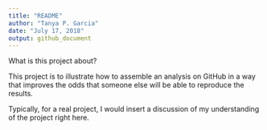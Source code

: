```yaml
---
title: "README"
author: "Tanya P. Garcia"
date: "July 17, 2018"
output: github_document
---
```


What is this project about?

This project is to illustrate how to assemble an analysis on GitHub in a way that improves the odds that someone else will be able to reproduce the results.

Typically, for a real project, I would insert a discussion of my understanding of the project right here.

